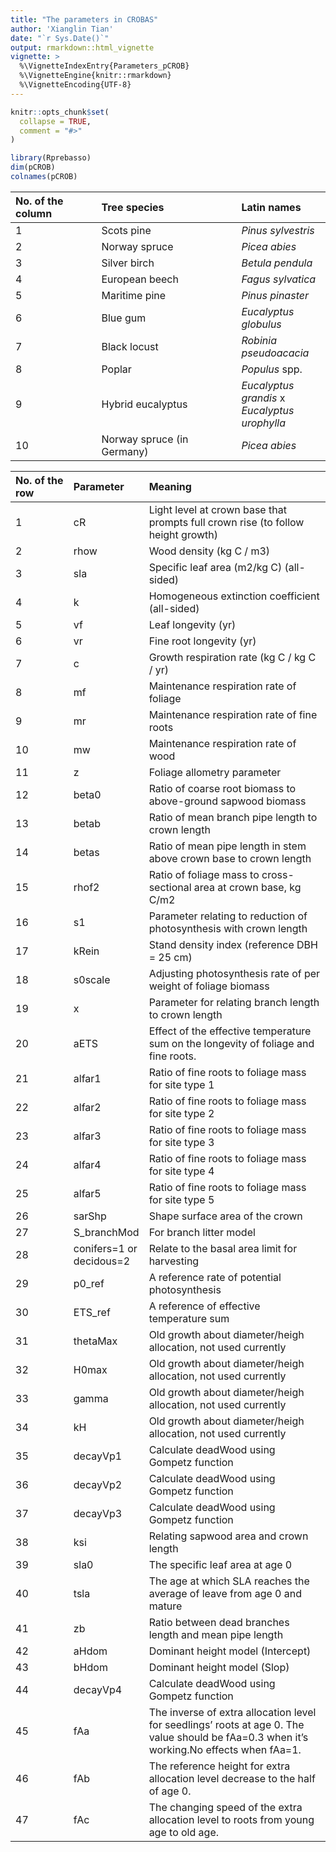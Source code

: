 ```yaml
---
title: "The parameters in CROBAS"
author: 'Xianglin Tian'
date: "`r Sys.Date()`"
output: rmarkdown::html_vignette
vignette: >
  %\VignetteIndexEntry{Parameters_pCROB}
  %\VignetteEngine{knitr::rmarkdown}
  %\VignetteEncoding{UTF-8}
---
```


```r
knitr::opts_chunk$set(
  collapse = TRUE,
  comment = "#>"
)
```

```r
library(Rprebasso)
dim(pCROB)
colnames(pCROB)
```

| No. of the column |  Tree species                 |  Latin names |
|:------------------|:------------------------------|:-------------------|
|1                  | Scots pine     | _Pinus sylvestris_|
|2                  | Norway spruce  | _Picea abies_|
|3                  | Silver birch   | _Betula pendula_|
|4                  | European beech | _Fagus sylvatica_|
|5                  | Maritime pine  | _Pinus pinaster_|
|6                  | Blue gum       | _Eucalyptus globulus_ |
|7                  | Black locust   | _Robinia pseudoacacia_ |
|8                  | Poplar         | _Populus_ spp. |
|9                  | Hybrid eucalyptus | _Eucalyptus grandis_ x _Eucalyptus urophylla_ |
|10                 | Norway spruce (in Germany) | _Picea abies_ |

| No. of the row|  Parameter |  Meaning |
|:-----|:---|:-------------------|
|1|cR|	Light level at crown base that prompts full crown rise (to follow height growth)|
|2|rhow|	Wood density (kg C / m3)
|3|sla|	Specific leaf area (m2/kg C) (all-sided)
|4|k|	Homogeneous extinction coefficient (all-sided)
|5|vf|	Leaf longevity (yr)
|6|vr|	Fine root longevity (yr)
|7|c|	Growth respiration rate (kg C / kg C / yr)
|8|mf|	Maintenance respiration rate of foliage
|9|mr|	Maintenance respiration rate of fine roots
|10|mw|	Maintenance respiration rate of wood
|11|z|	Foliage allometry parameter
|12|beta0|	Ratio of coarse root biomass to above-ground sapwood biomass
|13|betab|	Ratio of mean branch pipe length to crown length
|14|betas|	Ratio of mean pipe length in stem above crown base to crown length
|15|rhof2|	Ratio of foliage mass to cross-sectional area at crown base, kg C/m2
|16|s1|	Parameter relating to reduction of photosynthesis with crown length
|17|kRein|	Stand density index (reference DBH = 25 cm)
|18|s0scale|	Adjusting photosynthesis rate of per weight of foliage biomass
|19|x| Parameter for relating branch length to crown length
|20|aETS|	Effect of the effective temperature sum on the longevity of foliage and fine roots.
|21|alfar1|	Ratio of fine roots to foliage mass for site type 1
|22|alfar2|	Ratio of fine roots to foliage mass for site type 2
|23|alfar3|	Ratio of fine roots to foliage mass for site type 3
|24|alfar4|	Ratio of fine roots to foliage mass for site type 4
|25|alfar5|	Ratio of fine roots to foliage mass for site type 5
|26|sarShp|	Shape surface area of the crown
|27|S_branchMod|	For branch litter model
|28|conifers=1 or decidous=2| Relate to the basal area limit for harvesting	
|29|p0_ref|	A reference rate of potential photosynthesis
|30|ETS_ref|	A reference of effective temperature sum
|31|thetaMax|	Old growth about diameter/heigh allocation, not used currently
|32|H0max	| Old growth about diameter/heigh allocation, not used currently
|33|gamma|	Old growth about diameter/heigh allocation, not used currently
|34|kH|   Old growth about diameter/heigh allocation, not used currently
|35|decayVp1| Calculate deadWood using Gompetz function
|36|decayVp2| Calculate deadWood using Gompetz function
|37|decayVp3| Calculate deadWood using Gompetz function
|38|ksi	| Relating sapwood area and crown length
|39|sla0	| The specific leaf area at age 0
|40|tsla	| The age at which SLA reaches the average of leave from age 0 and mature
|41|zb| Ratio between dead branches length and mean pipe length
|42|aHdom| Dominant height model (Intercept)
|43|bHdom| Dominant height model (Slop)
|44|decayVp4| Calculate deadWood using Gompetz function
|45|fAa|The inverse of extra allocation level for seedlings' roots at age 0. The value should be fAa=0.3 when it's working.No effects when fAa=1.|
|46|fAb|The reference height for extra allocation level decrease to the half of age 0.|
|47|fAc|The changing speed of the extra allocation level to roots from young age to old age.|